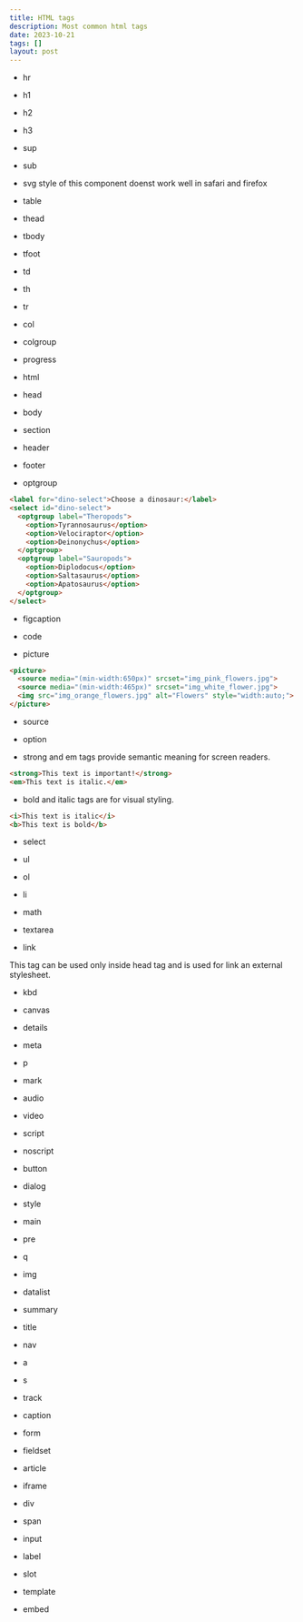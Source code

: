 ```yaml
---
title: HTML tags
description: Most common html tags
date: 2023-10-21
tags: []
layout: post
---
```


- hr

- h1

- h2

- h3

- sup

- sub

- svg
style of this component doenst work well in safari and firefox

- table

- thead

- tbody

- tfoot

- td

- th

- tr

- col

- colgroup

- progress

- html

- head

- body

- section 

- header

- footer

- optgroup

```html
<label for="dino-select">Choose a dinosaur:</label>
<select id="dino-select">
  <optgroup label="Theropods">
    <option>Tyrannosaurus</option>
    <option>Velociraptor</option>
    <option>Deinonychus</option>
  </optgroup>
  <optgroup label="Sauropods">
    <option>Diplodocus</option>
    <option>Saltasaurus</option>
    <option>Apatosaurus</option>
  </optgroup>
</select>

```

- figcaption

- code

- picture

```html
<picture>
  <source media="(min-width:650px)" srcset="img_pink_flowers.jpg">
  <source media="(min-width:465px)" srcset="img_white_flower.jpg">
  <img src="img_orange_flowers.jpg" alt="Flowers" style="width:auto;">
</picture>
```

- source

- option

- strong and em tags provide semantic meaning for screen readers.

```html
<strong>This text is important!</strong>
<em>This text is italic.</em>
```

- bold and italic tags are for visual styling.

```html
<i>This text is italic</i>
<b>This text is bold</b>
```

- select

- ul 

- ol

- li

- math

- textarea

- link

This tag can be used only inside head tag and is used for link an external stylesheet.

- kbd

- canvas

- details

- meta

- p

- mark

- audio

- video

- script

- noscript

- button

- dialog

- style

- main

- pre

- q

- img

- datalist

- summary

- title

- nav

- a

- s 

- track

- caption

- form

- fieldset

- article

- iframe

- div

- span

- input

- label

- slot

- template

- embed